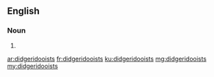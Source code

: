 ==English==

===Noun===
{{head|en|plural}}

# {{plural of|didgeridooist|lang=en|nocat=1}}

[[ar:didgeridooists]]
[[fr:didgeridooists]]
[[ku:didgeridooists]]
[[mg:didgeridooists]]
[[my:didgeridooists]]